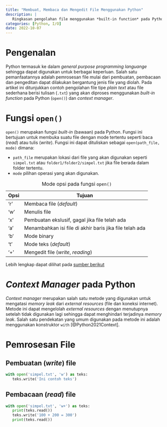 ```yaml
---
title: "Membuat, Membaca dan Mengedit File Menggunakan Python"
description: |
   Ringkasan pengolahan file menggunakan *built-in function* pada Python.
categories: [Python, I/O]
date: 2022-10-07
---
```


# Pengenalan

Python termasuk ke dalam *general purpose programming languange* sehingga dapat digunakan untuk berbagai keperluan. Salah satu pemanfaatannya adalah pemrosesan file mulai dari pembuatan, pembacaan dan pengeditan dapat dilakukan bergantung jenis file yang diolah. Pada artikel ini ditunjukkan contoh pengolahan file tipe *plain text* atau file sederhana berisi tulisan (`.txt`) yang akan diproses menggunakan *built-in function* pada Python (`open()`) dan *context manager*.

# Fungsi `open()`

`open()` merupakan fungsi *built-in* (bawaan) pada Python. Fungsi ini bertujuan untuk membuka suatu file dengan mode tertentu seperti baca (*read*) atau tulis (*write*). Fungsi ini dapat dituliskan sebagai `open(path_file, mode)` dimana:

- `path_file` merupakan lokasi dari file yang akan digunakan seperti `simpel.txt` atau `folder1/folder2/simpel.txt` jika file berada dalam folder tertentu.
- `mode` pilihan operasi yang akan digunakan.

| Opsi | Tujuan                                                   |
|------|----------------------------------------------------------|
| 'r'  | Membaca file (*default*)                                 |
| 'w'  | Menulis file                                             |
| 'x'  | Pembuatan ekslusif, gagal jika file telah ada            |
| 'a'  | Menambahkan isi file di  akhir baris jika file telah ada |
| 'b'  | Mode binary                                              |
| 't'  | Mode teks (*default*)                                    |
| '+'  | Mengedit file (*write*, *reading*)                       |

: Mode opsi pada fungsi `open()`

Lebih lengkap dapat dilihat pada [sumber berikut](https://docs.python.org/3/library/functions.html#open) 

# *Context Manager* pada Python

*Context manager* merupakan salah satu metode yang digunakan untuk mengatasi *memory leak* dari *external resources* (file dan koneksi internet). Metode ini dapat mengelolah *external resources* dengan menutupnya setelah tidak digunakan lagi sehingga dapat menghindari terjadinya *memory leak*. Salah satu pendekatan yang umum digunakan pada metode ini adalah menggunakan konstruktor `with` [@Python2021Context].

# Pemrosesan File

## Pembuatan (*write*) file

```python
with open('simpel.txt', 'w') as teks:
   teks.write('Ini contoh teks')
```

## Pembacaan (*read*) file

```python
with open('simpel.txt', 'w+') as teks:
   print(teks.read())
   teks.write('100 + 200 = 300')
   print(teks.read())
```